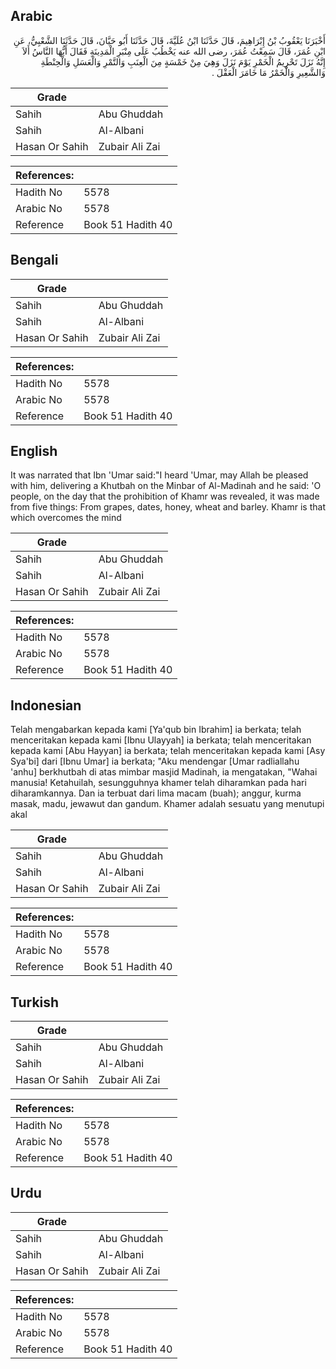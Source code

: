 ## Arabic


<div dir="rtl" lang="ar" style={{fontSize:'larger',backgroundColor:'#f8f9fa',padding:20}}>
أَخْبَرَنَا يَعْقُوبُ بْنُ إِبْرَاهِيمَ، قَالَ حَدَّثَنَا ابْنُ عُلَيَّةَ، قَالَ حَدَّثَنَا أَبُو حَيَّانَ، قَالَ حَدَّثَنَا الشَّعْبِيُّ، عَنِ ابْنِ عُمَرَ، قَالَ سَمِعْتُ عُمَرَ، رضى الله عنه يَخْطُبُ عَلَى مِنْبَرِ الْمَدِينَةِ فَقَالَ أَيُّهَا النَّاسُ أَلاَ إِنَّهُ نَزَلَ تَحْرِيمُ الْخَمْرِ يَوْمَ نَزَلَ وَهِيَ مِنْ خَمْسَةٍ مِنَ الْعِنَبِ وَالتَّمْرِ وَالْعَسَلِ وَالْحِنْطَةِ وَالشَّعِيرِ وَالْخَمْرُ مَا خَامَرَ الْعَقْلَ ‏.‏
</div>
<div style={{backgroundColor:'#f8f9fa',padding:20, marginBottom: 10}}><table> <thead> <tr> <th>Grade</th> <th></th> </tr> </thead> <tbody> <tr><td>Sahih</td><td>Abu Ghuddah</td></tr><tr><td>Sahih</td><td>Al-Albani</td></tr><tr><td>Hasan Or Sahih</td><td>Zubair Ali Zai</td></tr></tbody></table><table> <thead> <tr> <th>References:</th> <th></th> </tr> </thead> <tbody><tr><td>Hadith No</td><td>5578</td></tr><tr><td>Arabic No</td><td>5578</td></tr><tr><td>Reference</td><td>Book 51 Hadith 40</td></tr></tbody></table></div>

## Bengali


<div dir="ltr" lang="bn" style={{fontSize:'larger',backgroundColor:'#f8f9fa',padding:20}}>

</div>
<div style={{backgroundColor:'#f8f9fa',padding:20, marginBottom: 10}}><table> <thead> <tr> <th>Grade</th> <th></th> </tr> </thead> <tbody> <tr><td>Sahih</td><td>Abu Ghuddah</td></tr><tr><td>Sahih</td><td>Al-Albani</td></tr><tr><td>Hasan Or Sahih</td><td>Zubair Ali Zai</td></tr></tbody></table><table> <thead> <tr> <th>References:</th> <th></th> </tr> </thead> <tbody><tr><td>Hadith No</td><td>5578</td></tr><tr><td>Arabic No</td><td>5578</td></tr><tr><td>Reference</td><td>Book 51 Hadith 40</td></tr></tbody></table></div>

## English


<div dir="ltr" lang="en" style={{fontSize:'larger',backgroundColor:'#f8f9fa',padding:20}}>
It was narrated that Ibn 'Umar said:"I heard 'Umar, may Allah be pleased with him, delivering a Khutbah on the Minbar of Al-Madinah and he said: 'O people, on the day that the prohibition of Khamr was revealed, it was made from five things: From grapes, dates, honey, wheat and barley. Khamr is that which overcomes the mind
</div>
<div style={{backgroundColor:'#f8f9fa',padding:20, marginBottom: 10}}><table> <thead> <tr> <th>Grade</th> <th></th> </tr> </thead> <tbody> <tr><td>Sahih</td><td>Abu Ghuddah</td></tr><tr><td>Sahih</td><td>Al-Albani</td></tr><tr><td>Hasan Or Sahih</td><td>Zubair Ali Zai</td></tr></tbody></table><table> <thead> <tr> <th>References:</th> <th></th> </tr> </thead> <tbody><tr><td>Hadith No</td><td>5578</td></tr><tr><td>Arabic No</td><td>5578</td></tr><tr><td>Reference</td><td>Book 51 Hadith 40</td></tr></tbody></table></div>

## Indonesian


<div dir="ltr" lang="id" style={{fontSize:'larger',backgroundColor:'#f8f9fa',padding:20}}>
Telah mengabarkan kepada kami [Ya'qub bin Ibrahim] ia berkata; telah menceritakan kepada kami [Ibnu Ulayyah] ia berkata; telah menceritakan kepada kami [Abu Hayyan] ia berkata; telah menceritakan kepada kami [Asy Sya'bi] dari [Ibnu Umar] ia berkata; "Aku mendengar [Umar radliallahu 'anhu] berkhutbah di atas mimbar masjid Madinah, ia mengatakan, "Wahai manusia! Ketahuilah, sesungguhnya khamer telah diharamkan pada hari diharamkannya. Dan ia terbuat dari lima macam (buah); anggur, kurma masak, madu, jewawut dan gandum. Khamer adalah sesuatu yang menutupi akal
</div>
<div style={{backgroundColor:'#f8f9fa',padding:20, marginBottom: 10}}><table> <thead> <tr> <th>Grade</th> <th></th> </tr> </thead> <tbody> <tr><td>Sahih</td><td>Abu Ghuddah</td></tr><tr><td>Sahih</td><td>Al-Albani</td></tr><tr><td>Hasan Or Sahih</td><td>Zubair Ali Zai</td></tr></tbody></table><table> <thead> <tr> <th>References:</th> <th></th> </tr> </thead> <tbody><tr><td>Hadith No</td><td>5578</td></tr><tr><td>Arabic No</td><td>5578</td></tr><tr><td>Reference</td><td>Book 51 Hadith 40</td></tr></tbody></table></div>

## Turkish


<div dir="ltr" lang="tr" style={{fontSize:'larger',backgroundColor:'#f8f9fa',padding:20}}>

</div>
<div style={{backgroundColor:'#f8f9fa',padding:20, marginBottom: 10}}><table> <thead> <tr> <th>Grade</th> <th></th> </tr> </thead> <tbody> <tr><td>Sahih</td><td>Abu Ghuddah</td></tr><tr><td>Sahih</td><td>Al-Albani</td></tr><tr><td>Hasan Or Sahih</td><td>Zubair Ali Zai</td></tr></tbody></table><table> <thead> <tr> <th>References:</th> <th></th> </tr> </thead> <tbody><tr><td>Hadith No</td><td>5578</td></tr><tr><td>Arabic No</td><td>5578</td></tr><tr><td>Reference</td><td>Book 51 Hadith 40</td></tr></tbody></table></div>

## Urdu


<div dir="rtl" lang="ur" style={{fontSize:'larger',backgroundColor:'#f8f9fa',padding:20}}>

</div>
<div style={{backgroundColor:'#f8f9fa',padding:20, marginBottom: 10}}><table> <thead> <tr> <th>Grade</th> <th></th> </tr> </thead> <tbody> <tr><td>Sahih</td><td>Abu Ghuddah</td></tr><tr><td>Sahih</td><td>Al-Albani</td></tr><tr><td>Hasan Or Sahih</td><td>Zubair Ali Zai</td></tr></tbody></table><table> <thead> <tr> <th>References:</th> <th></th> </tr> </thead> <tbody><tr><td>Hadith No</td><td>5578</td></tr><tr><td>Arabic No</td><td>5578</td></tr><tr><td>Reference</td><td>Book 51 Hadith 40</td></tr></tbody></table></div>